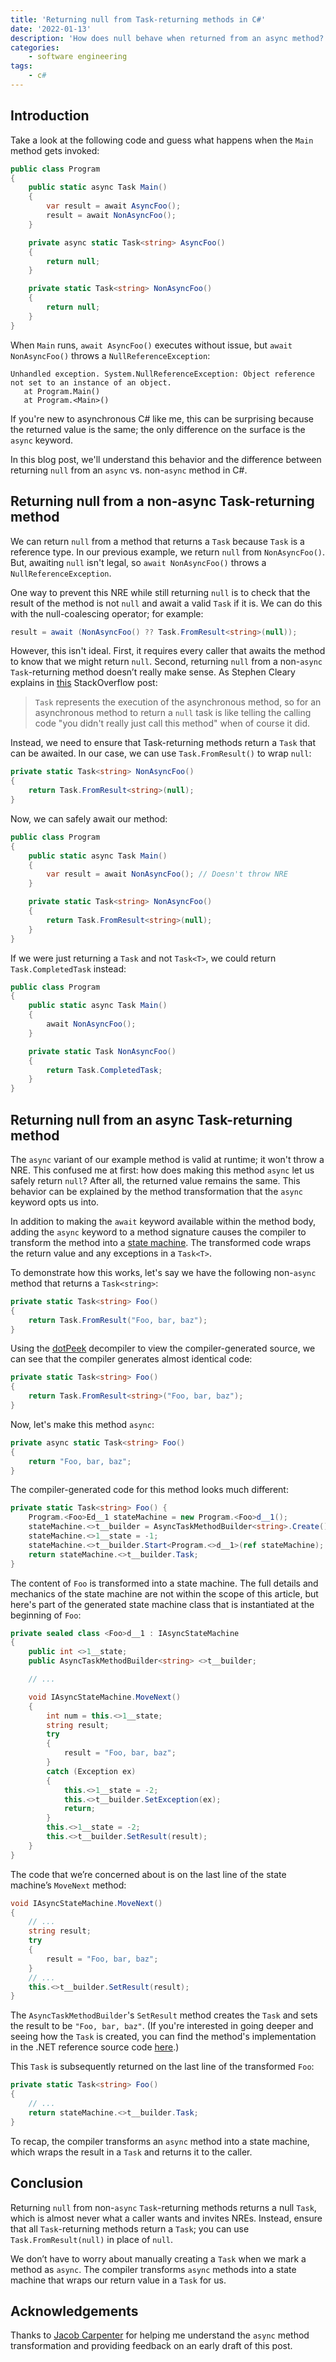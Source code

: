 ```yaml
---
title: 'Returning null from Task-returning methods in C#'
date: '2022-01-13'
description: 'How does null behave when returned from an async method?'
categories:
    - software engineering
tags:
    - c#
---
```


## Introduction

Take a look at the following code and guess what happens when the `Main` method gets invoked:

```csharp
public class Program
{
	public static async Task Main()
	{
		var result = await AsyncFoo();
		result = await NonAsyncFoo();
	}

	private async static Task<string> AsyncFoo()
	{
		return null;
	}

	private static Task<string> NonAsyncFoo()
	{
		return null;
	}
}
```

When `Main` runs, `await AsyncFoo()` executes without issue, but `await NonAsyncFoo()` throws a `NullReferenceException`:

```text
Unhandled exception. System.NullReferenceException: Object reference not set to an instance of an object.
   at Program.Main()
   at Program.<Main>()
```

If you're new to asynchronous C# like me, this can be surprising because the returned value is the same; the only difference on the surface is the `async` keyword.

In this blog post, we'll understand this behavior and the difference between returning `null` from an `async` vs. non-`async` method in C#.

## Returning null from a non-async Task-returning method

We can return `null` from a method that returns a `Task` because `Task` is a reference type. In our previous example, we return `null` from `NonAsyncFoo()`. But, awaiting `null` isn't legal, so `await NonAsyncFoo()` throws a `NullReferenceException`.

One way to prevent this NRE while still returning `null` is to check that the result of the method is not `null` and await a valid `Task` if it is. We can do this with the null-coalescing operator; for example:

```csharp
result = await (NonAsyncFoo() ?? Task.FromResult<string>(null));
```

However, this isn't ideal. First, it requires every caller that awaits the method to know that we might return `null`. Second, returning `null` from a non-`async` `Task`-returning method doesn’t really make sense. As Stephen Cleary explains in [this](https://stackoverflow.com/questions/45347160/is-it-better-to-return-an-empty-task-or-null-c-sharp/45350108#45350108) StackOverflow post:

> `Task` represents the execution of the asynchronous method, so for an asynchronous method to return a `null` task is like telling the calling code "you didn't really just call this method" when of course it did.

Instead, we need to ensure that Task-returning methods return a `Task` that can be awaited. In our case, we can use `Task.FromResult()` to wrap `null`:

```csharp
private static Task<string> NonAsyncFoo()
{
    return Task.FromResult<string>(null);
}
```

Now, we can safely await our method:

```csharp
public class Program
{
	public static async Task Main()
	{
		var result = await NonAsyncFoo(); // Doesn't throw NRE
	}

	private static Task<string> NonAsyncFoo()
	{
		return Task.FromResult<string>(null);
	}
}
```

If we were just returning a `Task` and not `Task<T>`, we could return `Task.CompletedTask` instead:

```csharp
public class Program
{
	public static async Task Main()
	{
		await NonAsyncFoo();
	}

	private static Task NonAsyncFoo()
	{
		return Task.CompletedTask;
	}
}
```

## Returning null from an async Task-returning method

The `async` variant of our example method is valid at runtime; it won't throw a NRE. This confused me at first: how does making this method `async` let us safely return `null`? After all, the returned value remains the same. This behavior can be explained by the method transformation that the `async` keyword opts us into.

In addition to making the `await` keyword available within the method body, adding the `async` keyword to a method signature causes the compiler to transform the method into a [state machine](https://en.wikipedia.org/wiki/Finite-state_machine). The transformed code wraps the return value and any exceptions in a `Task<T>`.

To demonstrate how this works, let's say we have the following non-`async` method that returns a `Task<string>`:

```csharp
private static Task<string> Foo()
{
    return Task.FromResult("Foo, bar, baz");
}
```

Using the [dotPeek](https://www.jetbrains.com/decompiler/) decompiler to view the compiler-generated source, we can see that the compiler generates almost identical code:

```csharp
private static Task<string> Foo()
{
    return Task.FromResult<string>("Foo, bar, baz");
}
```

Now, let's make this method `async`:

```csharp
private async static Task<string> Foo()
{
    return "Foo, bar, baz";
}
```

The compiler-generated code for this method looks much different:

```csharp
private static Task<string> Foo() {
	Program.<Foo>Ed__1 stateMachine = new Program.<Foo>d__1();
	stateMachine.<>t__builder = AsyncTaskMethodBuilder<string>.Create();
	stateMachine.<>1__state = -1;
	stateMachine.<>t__builder.Start<Program.<>d__1>(ref stateMachine);
	return stateMachine.<>t__builder.Task;
}
```

The content of `Foo` is transformed into a state machine. The full details and mechanics of the state machine are not within the scope of this article, but here's part of the generated state machine class that is instantiated at the beginning of `Foo`:

```csharp
private sealed class <Foo>d__1 : IAsyncStateMachine
{
	public int <>1__state;
	public AsyncTaskMethodBuilder<string> <>t__builder;

	// ...

	void IAsyncStateMachine.MoveNext()
	{
        int num = this.<>1__state;
		string result;
		try
		{
	        result = "Foo, bar, baz";
		}
		catch (Exception ex)
		{
	        this.<>1__state = -2;
			this.<>t__builder.SetException(ex);
			return;
		}
		this.<>1__state = -2;
		this.<>t__builder.SetResult(result);
    }
}
```

The code that we’re concerned about is on the last line of the state machine’s `MoveNext` method:

```csharp
void IAsyncStateMachine.MoveNext()
{
    // ...
	string result;
	try
	{
        result = "Foo, bar, baz";
	}
	// ...
	this.<>t__builder.SetResult(result);
}
```

The `AsyncTaskMethodBuilder`'s `SetResult` method creates the `Task` and sets the result to be `"Foo, bar, baz"`. (If you're interested in going deeper and seeing how the `Task` is created, you can find the method's implementation in the .NET reference source code [here](https://github.com/microsoft/referencesource/blob/5697c29004a34d80acdaf5742d7e699022c64ecd/Microsoft.Bcl/System.Threading.Tasks.v1.5/System/Runtime/CompilerServices/AsyncTaskMethodBuilderOfTResult.cs#L177-L179).)

This `Task` is subsequently returned on the last line of the transformed `Foo`:

```csharp
private static Task<string> Foo()
{
    // ...
    return stateMachine.<>t__builder.Task;
}
```

To recap, the compiler transforms an `async` method into a state machine, which wraps the result in a `Task` and returns it to the caller.

## Conclusion

Returning `null` from non-`async` `Task`-returning methods returns a null `Task`, which is almost never what a caller wants and invites NREs. Instead, ensure that all `Task`-returning methods return a `Task`; you can use `Task.FromResult(null)` in place of `null`.

We don’t have to worry about manually creating a `Task` when we mark a method as `async`. The compiler transforms `async` methods into a state machine that wraps our return value in a `Task` for us.

## Acknowledgements

Thanks to [Jacob Carpenter](https://www.linkedin.com/in/jacob-carpenter-a545831/) for helping me understand the `async` method transformation and providing feedback on an early draft of this post.
